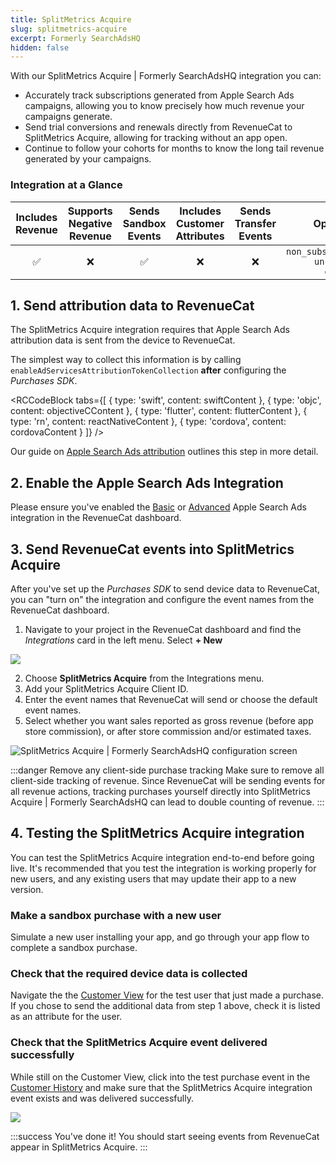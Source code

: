 ```yaml
---
title: SplitMetrics Acquire
slug: splitmetrics-acquire
excerpt: Formerly SearchAdsHQ
hidden: false
---
```

With our SplitMetrics Acquire | Formerly SearchAdsHQ integration you can:

- Accurately track subscriptions generated from Apple Search Ads campaigns, allowing you to know precisely how much revenue your campaigns generate.
- Send trial conversions and renewals directly from RevenueCat to SplitMetrics Acquire, allowing for tracking without an app open.
- Continue to follow your cohorts for months to know the long tail revenue generated by your campaigns.

### Integration at a Glance
| Includes Revenue | Supports Negative Revenue | Sends Sandbox Events | Includes Customer Attributes | Sends Transfer Events |                             Optional Event Types                            |
|:----------------:|:-------------------------:|:--------------------:|:------------------------------:|:---------------------:|:---------------------------------------------------------------------------:|
|         ✅        |             ❌             |           ✅          |                ❌               |           ❌           | `non_subscription_purchase_event` `uncancellation_event` `expiration_event` |

## 1. Send attribution data to RevenueCat

The SplitMetrics Acquire integration requires that Apple Search Ads attribution data is sent from the device to RevenueCat. 

The simplest way to collect this information is by calling `enableAdServicesAttributionTokenCollection` **after** configuring the _Purchases SDK_.


<RCCodeBlock tabs={[ { type: 'swift', content: swiftContent }, { type: 'objc', content: objectiveCContent }, { type: 'flutter', content: flutterContent }, { type: 'rn', content: reactNativeContent }, { type: 'cordova', content: cordovaContent } ]} />

Our guide on [Apple Search Ads attribution](/integrations/attribution/apple-search-ads) outlines this step in more detail.

## 2. Enable the Apple Search Ads Integration

Please ensure you've enabled the [Basic](/integrations/attribution/apple-search-ads#basic) or [Advanced](/integrations/attribution/apple-search-ads#advanced) Apple Search Ads integration in the RevenueCat dashboard.

## 3. Send RevenueCat events into SplitMetrics Acquire

After you've set up the _Purchases SDK_ to send device data to RevenueCat, you can "turn on" the integration and configure the event names from the RevenueCat dashboard.

1. Navigate to your project in the RevenueCat dashboard and find the _Integrations_ card in the left menu. Select **+ New** 

![](/images/10c29a4-app.revenuecat.com_projects_85ff18c7_collaborators_1_34bfd454a36a9c0617029d310e5dd9bb.png)



2. Choose **SplitMetrics Acquire** from the Integrations menu.
3. Add your SplitMetrics Acquire Client ID.
4. Enter the event names that RevenueCat will send or choose the default event names.
5. Select whether you want sales reported as gross revenue (before app store commission), or after store commission and/or estimated taxes.

![SplitMetrics Acquire | Formerly SearchAdsHQ configuration screen](/images/4059e03-app.revenuecat.com_projects_85ff18c7_integrations_branch_3_e3687bc4ee62d694ebe1664628e0975e.png)

:::danger Remove any client-side purchase tracking
Make sure to remove all client-side tracking of revenue. Since RevenueCat will be sending events for all revenue actions, tracking purchases yourself directly into SplitMetrics Acquire | Formerly SearchAdsHQ can lead to double counting of revenue.
:::

## 4. Testing the SplitMetrics Acquire integration

You can test the SplitMetrics Acquire integration end-to-end before going live. It's recommended that you test the integration is working properly for new users, and any existing users that may update their app to a new version.

### Make a sandbox purchase with a new user

Simulate a new user installing your app, and go through your app flow to complete a sandbox purchase.

### Check that the required device data is collected

Navigate the the [Customer View](/dashboard-and-metrics/customer-history/basic-information) for the test user that just made a purchase. If you chose to send the additional data from step 1 above, check it is listed as an attribute for the user.

### Check that the SplitMetrics Acquire event delivered successfully

While still on the Customer View, click into the test purchase event in the [Customer History](/dashboard-and-metrics/customer-history) and make sure that the SplitMetrics Acquire integration event exists and was delivered successfully. 

![](/images/5469d6b-app.revenuecat.com_activity_40779aaf_event_92499ad6-350b-455a-a2ec-4c28c4ca0b28_2_1e172ac101b3733cf5ddc736ad88c777.png)

:::success You've done it!
You should start seeing events from RevenueCat appear in SplitMetrics Acquire.
:::
